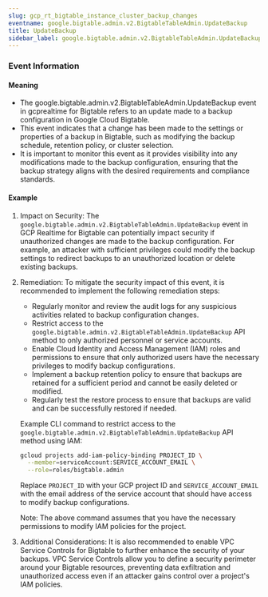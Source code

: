 ```yaml
--- 
slug: gcp_rt_bigtable_instance_cluster_backup_changes
eventname: google.bigtable.admin.v2.BigtableTableAdmin.UpdateBackup
title: UpdateBackup
sidebar_label: google.bigtable.admin.v2.BigtableTableAdmin.UpdateBackup
---
```

                       
### Event Information

#### Meaning

- The google.bigtable.admin.v2.BigtableTableAdmin.UpdateBackup event in gcprealtime for Bigtable refers to an update made to a backup configuration in Google Cloud Bigtable.
- This event indicates that a change has been made to the settings or properties of a backup in Bigtable, such as modifying the backup schedule, retention policy, or cluster selection.
- It is important to monitor this event as it provides visibility into any modifications made to the backup configuration, ensuring that the backup strategy aligns with the desired requirements and compliance standards.

#### Example

1. Impact on Security: The `google.bigtable.admin.v2.BigtableTableAdmin.UpdateBackup` event in GCP Realtime for Bigtable can potentially impact security if unauthorized changes are made to the backup configuration. For example, an attacker with sufficient privileges could modify the backup settings to redirect backups to an unauthorized location or delete existing backups.

2. Remediation: To mitigate the security impact of this event, it is recommended to implement the following remediation steps:

   - Regularly monitor and review the audit logs for any suspicious activities related to backup configuration changes.
   - Restrict access to the `google.bigtable.admin.v2.BigtableTableAdmin.UpdateBackup` API method to only authorized personnel or service accounts.
   - Enable Cloud Identity and Access Management (IAM) roles and permissions to ensure that only authorized users have the necessary privileges to modify backup configurations.
   - Implement a backup retention policy to ensure that backups are retained for a sufficient period and cannot be easily deleted or modified.
   - Regularly test the restore process to ensure that backups are valid and can be successfully restored if needed.

   Example CLI command to restrict access to the `google.bigtable.admin.v2.BigtableTableAdmin.UpdateBackup` API method using IAM:

   ```bash
   gcloud projects add-iam-policy-binding PROJECT_ID \
     --member=serviceAccount:SERVICE_ACCOUNT_EMAIL \
     --role=roles/bigtable.admin
   ```

   Replace `PROJECT_ID` with your GCP project ID and `SERVICE_ACCOUNT_EMAIL` with the email address of the service account that should have access to modify backup configurations.

   Note: The above command assumes that you have the necessary permissions to modify IAM policies for the project.

3. Additional Considerations: It is also recommended to enable VPC Service Controls for Bigtable to further enhance the security of your backups. VPC Service Controls allow you to define a security perimeter around your Bigtable resources, preventing data exfiltration and unauthorized access even if an attacker gains control over a project's IAM policies.


 